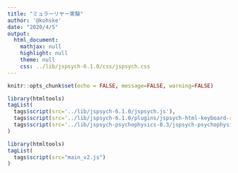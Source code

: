 ```yaml
---
title: "ミュラーリヤー実験"
author: '@kohske'
date: "2020/4/5"
output:
  html_document:
    mathjax: null
    highlight: null
    theme: null
    css: ../lib/jspsych-6.1.0/css/jspsych.css
---
```


```r
knitr::opts_chunk$set(echo = FALSE, message=FALSE, warning=FALSE)
```

```r
library(htmltools)
tagList(
  tags$script(src='../lib/jspsych-6.1.0/jspsych.js'),
  tags$script(src='../lib/jspsych-6.1.0/plugins/jspsych-html-keyboard-response.js'),
  tags$script(src='../lib/jspsych-psychophysics-0.3/jspsych-psychophysics.js')
)
```

<script>
var fac = {
  angles: [60, 300], // 角度
  up_down: ["up", "down"], // 系列
  rept: [1],
};
</script>

```r
library(htmltools)
tagList(
  tags$script(src="main_v2.js")
)
```

<textarea id="result" value="1" cols="30" rows="30" maxlength="15" style="display:none"></textarea>


